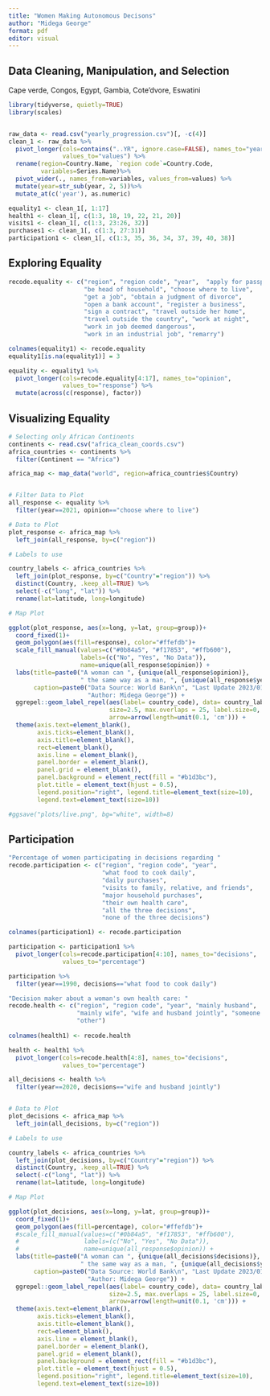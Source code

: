 ---
title: "Women Making Autonomous Decisons"
author: "Midega George"
format: pdf
editor: visual
---

## Data Cleaning, Manipulation, and Selection

Cape verde, Congos, Egypt, Gambia, Cote'dvore, Eswatini

```{r, message=FALSE}
library(tidyverse, quietly=TRUE)
library(scales)


raw_data <- read.csv("yearly_progression.csv")[, -c(4)]
clean_1 <- raw_data %>%
  pivot_longer(cols=contains("..YR", ignore.case=FALSE), names_to="year", 
               values_to="values") %>%
  rename(region=Country.Name, `region code`=Country.Code, 
         variables=Series.Name)%>%
  pivot_wider(., names_from=variables, values_from=values) %>%
  mutate(year=str_sub(year, 2, 5))%>%
  mutate_at(c('year'), as.numeric)

equality1 <- clean_1[, 1:17]
health1 <- clean_1[, c(1:3, 18, 19, 22, 21, 20)]
visits1 <- clean_1[, c(1:3, 23:26, 32)]
purchases1 <- clean_1[, c(1:3, 27:31)]
participation1 <- clean_1[, c(1:3, 35, 36, 34, 37, 39, 40, 38)]
```

## Exploring Equality

```{r}
recode.equality <- c("region", "region code", "year",  "apply for passport",
                     "be head of household", "choose where to live",
                     "get a job", "obtain a judgment of divorce",
                     "open a bank account", "register a business",
                     "sign a contract", "travel outside her home",
                     "travel outside the country", "work at night",
                     "work in job deemed dangerous",
                     "work in an industrial job", "remarry")

colnames(equality1) <- recode.equality
equality1[is.na(equality1)] = 3

equality <- equality1 %>%
  pivot_longer(cols=recode.equality[4:17], names_to="opinion", 
               values_to="response") %>%
  mutate(across(c(response), factor))
```

## Visualizing Equality

```{r, fig.width=15}
# Selecting only African Continents
continents <- read.csv("africa_clean_coords.csv")
africa_countries <- continents %>%
  filter(Continent == "Africa")

africa_map <- map_data("world", region=africa_countries$Country)


# Filter Data to Plot
all_response <- equality %>%
  filter(year==2021, opinion=="choose where to live")

# Data to Plot
plot_response <- africa_map %>%
  left_join(all_response, by=c("region"))

# Labels to use

country_labels <- africa_countries %>%
  left_join(plot_response, by=c("Country"="region")) %>%
  distinct(Country, .keep_all=TRUE) %>%
  select(-c("long", "lat")) %>%
  rename(lat=latitude, long=longitude)

# Map Plot

ggplot(plot_response, aes(x=long, y=lat, group=group))+
  coord_fixed(1)+
  geom_polygon(aes(fill=response), color="#ffefdb")+
  scale_fill_manual(values=c("#0b84a5", "#f17853", "#ffb600"), 
                    labels=(c("No", "Yes", "No Data")), 
                    name=unique(all_response$opinion)) +
  labs(title=paste0("A woman can ", {unique(all_response$opinion)}, 
                    " the same way as a man, ", {unique(all_response$year)}), 
       caption=paste0("Data Source: World Bank\n", "Last Update 2023/01/31\n", 
                      "Author: Midega George")) +
  ggrepel::geom_label_repel(aes(label= country_code), data= country_labels, 
                            size=2.5, max.overlaps = 25, label.size=0, 
                            arrow=arrow(length=unit(0.1, 'cm'))) +
  theme(axis.text=element_blank(),
        axis.ticks=element_blank(),
        axis.title=element_blank(),
        rect=element_blank(),
        axis.line = element_blank(),
        panel.border = element_blank(),
        panel.grid = element_blank(),
        panel.background = element_rect(fill = "#b1d3bc"),
        plot.title = element_text(hjust = 0.5),
        legend.position="right", legend.title=element_text(size=10), 
        legend.text=element_text(size=10))

#ggsave("plots/live.png", bg="white", width=8)
```

## Participation

```{r}
"Percentage of women participating in decisions regarding "
recode.participation <- c("region", "region code", "year", 
                          "what food to cook daily", 
                          "daily purchases",
                          "visits to family, relative, and friends",
                          "major household purchases", 
                          "their own health care", 
                          "all the three decisions", 
                          "none of the three decisions")

colnames(participation1) <- recode.participation

participation <- participation1 %>%
  pivot_longer(cols=recode.participation[4:10], names_to="decisions", 
               values_to="percentage")

participation %>%
  filter(year==1990, decisions=="what food to cook daily")
```

```{r, fig.width=15}
"Decision maker about a woman's own health care: "
recode.health <- c("region", "region code", "year", "mainly husband", 
                   "mainly wife", "wife and husband jointly", "someone else", 
                   "other")
                           
colnames(health1) <- recode.health

health <- health1 %>%
  pivot_longer(cols=recode.health[4:8], names_to="decisions", 
               values_to="percentage")

all_decisions <- health %>%
  filter(year==2020, decisions=="wife and husband jointly")


# Data to Plot
plot_decisions <- africa_map %>%
  left_join(all_decisions, by=c("region"))

# Labels to use

country_labels <- africa_countries %>%
  left_join(plot_decisions, by=c("Country"="region")) %>%
  distinct(Country, .keep_all=TRUE) %>%
  select(-c("long", "lat")) %>%
  rename(lat=latitude, long=longitude)

# Map Plot

ggplot(plot_decisions, aes(x=long, y=lat, group=group))+
  coord_fixed(1)+
  geom_polygon(aes(fill=percentage), color="#ffefdb")+
  #scale_fill_manual(values=c("#0b84a5", "#f17853", "#ffb600"), 
  #                  labels=(c("No", "Yes", "No Data")), 
  #                  name=unique(all_response$opinion)) +
  labs(title=paste0("A woman can ", {unique(all_decisions$decisions)}, 
                    " the same way as a man, ", {unique(all_decisions$year)}), 
       caption=paste0("Data Source: World Bank\n", "Last Update 2023/01/31\n", 
                      "Author: Midega George")) +
  ggrepel::geom_label_repel(aes(label= country_code), data= country_labels, 
                            size=2.5, max.overlaps = 25, label.size=0, 
                            arrow=arrow(length=unit(0.1, 'cm'))) +
  theme(axis.text=element_blank(),
        axis.ticks=element_blank(),
        axis.title=element_blank(),
        rect=element_blank(),
        axis.line = element_blank(),
        panel.border = element_blank(),
        panel.grid = element_blank(),
        panel.background = element_rect(fill = "#b1d3bc"),
        plot.title = element_text(hjust = 0.5),
        legend.position="right", legend.title=element_text(size=10), 
        legend.text=element_text(size=10))

```







